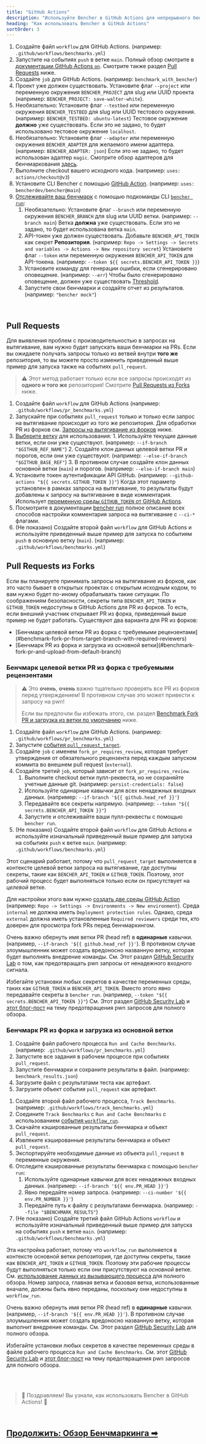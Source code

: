 ```yaml
---
title: "GitHub Actions"
description: "Используйте Bencher в GitHub Actions для непрерывного бенчмаркинга при пулл-реквестах"
heading: "Как использовать Bencher в GitHub Actions"
sortOrder: 3
---
```



<GitHubActions1 />

1. Создайте файл `workflow` для GitHub Actions. (например: `.github/workflows/benchmarks.yml`)
2. Запустите на событиях `push` в ветке `main`. Полный обзор смотрите в [документации GitHub Actions `on`](https://docs.github.com/ru/actions/using-workflows/workflow-syntax-for-github-actions#on). Смотрите также раздел [Pull Requests](#pull-requests) ниже.
3. Создайте `job` для GitHub Actions. (например: `benchmark_with_bencher`)
4. Проект уже должен существовать. Установите флаг `--project` или переменную окружения `BENCHER_PROJECT` для slug или UUID проекта (например: `BENCHER_PROJECT: save-walter-white`).
6. Необязательно: Установите флаг `--testbed` или переменную окружения `BENCHER_TESTBED` для slug или UUID тестового окружения.  (например: `BENCHER_TESTBED: ubuntu-latest`) Тестовое окружение **должно** уже существовать. Если это не задано, то будет использовано тестовое окружение `localhost`.
7. Необязательно: Установите флаг `--adapter` или переменную окружения `BENCHER_ADAPTER` для желаемого имени адаптера.  (например: `BENCHER_ADAPTER: json`) Если это не задано, то будет использован адаптер `magic`. Смотрите обзор адаптеров для бенчмаркования [здесь](/docs/ru/explanation/adapters/).
8. Выполните checkout вашего исходного кода. (например: `uses: actions/checkout@v3`)
9.  Установите CLI Bencher с помощью [GitHub Action](https://github.com/marketplace/actions/bencher-cli). (например: `uses: bencherdev/bencher@main`)
10. [Отслеживайте ваш бенчмарк](/docs/ru/how-to/track-benchmarks/) с помощью подкоманды CLI <code><a href="/docs/ru/explanation/bencher-run">bencher run</a></code>:
    1.  Необязательно: Установите флаг `--branch` или переменную окружения `BENCHER_BRANCH` для slug или UUID ветки. (например: `--branch main`) Ветка **должна** уже существовать. Если это не задано, то будет использована ветка `main`.
    2. API-токен уже должен существовать. Добавьте `BENCHER_API_TOKEN` как секрет **Репозитория**. (например: `Repo -> Settings -> Secrets and variables -> Actions -> New repository secret`) Установите флаг `--token` или переменную окружения `BENCHER_API_TOKEN` для API-токена. (например: `--token ${{ secrets.BENCHER_API_TOKEN }}`)
    3.  Установите команду для генерации ошибки, если сгенерировано оповещение. (например: `--err`) Чтобы было сгенерировано оповещение, должен уже существовать [Threshold](/docs/ru/explanation/thresholds/).
    4.  Запустите свои бенчмарки и создайте отчет из результатов. (например: `"bencher mock"`)

<br/>

## Pull Requests

Для выявления проблем с производительностью в запросах на вытягивание, вам нужно будет запускать ваши бенчмарки на PRs.
Если вы ожидаете получать запросы только из ветвей внутри **того же** репозитория, то вы можете просто изменить приведенный выше пример для запуска также на событиях `pull_request`.

> ⚠️ Этот метод работает только если все запросы происходят из **одного и того же** репозитория!
> Смотрите [Pull Requests из Forks](#pull-requests-from-forks) ниже.

<GitHubActions2 />

1. Создайте файл `workflow` для GitHub Actions (например: `.github/workflows/pr_benchmarks.yml`)
2. Запускайте при событиях `pull_request` только и только если запрос на вытягивание происходит из того же репозитория. Для обработки PR из форков см. [Запросы на вытягивание из форков](#pull-requests-from-forks) ниже.
3. [Выберите ветку](http://localhost:3000/docs/ru/explanation/branch-selection/) для использования:
        1. Используйте текущие данные ветки, если они уже существуют. (например: `--if-branch "$GITHUB_REF_NAME"`)
        2. Создайте клон данных целевой ветки PR и порогов, если они уже существуют. (например: `--else-if-branch "$GITHUB_BASE_REF"`)
        3. В противном случае создайте клон данных основной ветки (`main`) и порогов. (например: `--else-if-branch main`)
4. Установите токен аутентификации API GitHub. (например: `--github-actions "${{ secrets.GITHUB_TOKEN }}"`) Когда этот параметр установлен в рамках запроса на вытягивание, то результаты будут добавлены к запросу на вытягивание в виде комментария. Использует [переменную среды `GITHUB_TOKEN` от GitHub Actions](https://docs.github.com/ja/actions/security-guides/automatic-token-authentication).
5. Посмотрите в документации [bencher run](/docs/ru/explanation/bencher-run/) полное описание всех способов настройки комментария запроса на вытягивание с `--ci-*` флагами.
6. (Не показано) Создайте второй файл `workflow` для GitHub Actions и используйте приведенный выше пример для запуска по событиям `push` в основную ветку (`main`). (например: `.github/workflows/benchmarks.yml`)

## Pull Requests из Forks

Если вы планируете принимать запросы на вытягивание из форков, как это часто бывает в открытых проектах с открытым исходным кодом,
то вам нужно будет по-иному обрабатывать такие ситуации.
По соображениям безопасности, секреты типа `BENCHER_API_TOKEN` и `GITHUB_TOKEN` недоступны в GitHub Actions для PR из форков.
То есть, если внешний участник открывает PR из форка, приведенный выше пример не будет работать.
Существуют два варианта для PR из форков:

<ul>
  <li>[Бенчмарк целевой ветки PR из форка с требуемыми рецензентами](#benchmark-fork-pr-from-target-branch-with-required-reviewers)</li>
  <li>[Бенчмарк PR из форка и загрузка из основной ветки](#benchmark-fork-pr-and-upload-from-default-branch)</li>
</ul>

### Бенчмарк целевой ветки PR из форка с требуемыми рецензентами

> ⚠️ Это **очень**, **очень** важно тщательно проверять все PR из форков перед утверждением!
> В противном случае это может привести к запросу на pwn!
>
> Если вы предпочли бы избежать этого, см. раздел [Benchmark Fork PR и загрузка из ветки по умолчанию](#benchmark-fork-pr-и-загрузка-из-ветки-по-умолчанию) ниже.

<GitHubActions3 />

1. Создайте файл `workflow` для GitHub Actions. (например: `.github/workflows/pr_benchmarks.yml`)
1. Запустите [события `pull_request_target`](https://docs.github.com/ru/actions/using-workflows/events-that-trigger-workflows#pull_request_target).
1. Создайте `job` с именем `fork_pr_requires_review`, которая требует утверждения от обязательного рецензента перед каждым запуском коммита во внешнем pull request (`external`).
1. Создайте третий `job`, который зависит от `fork_pr_requires_review`.
   1. Выполните checkout ветки пулл-реквеста, но не сохраняйте учетные данные git. (например: `persist-credentials: false`)
   2. Используйте одинарные кавычки для всех ненадежных входных данных. (например: `--if-branch '${{ github.head_ref }}'`)
   3. Передавайте все секреты напрямую. (например: `--token "${{ secrets.BENCHER_API_TOKEN }}"`)
   4. Запустите и отслеживайте ваши пулл-реквесты с помощью `bencher run`.
1. (Не показано) Создайте второй файл `workflow` для GitHub Actions и используйте изначальный приведенный выше пример для запуска на событиях `push` к ветке `main`. (например: `.github/workflows/benchmarks.yml`)

Этот сценарий работает, потому что `pull_request_target` выполняется в контексте целевой ветки запроса на вытягивание,
где доступны секреты, такие как `BENCHER_API_TOKEN` и `GITHUB_TOKEN`.
Поэтому, этот рабочий процесс будет выполняться только если он присутствует на _целевой_ ветке.

Для настройки этого вам нужно [создать две среды GitHub Action](https://docs.github.com/ru/actions/deployment/targeting-different-environments/using-environments-for-deployment#using-an-environment)
(например: `Repo -> Settings -> Environments -> New environment`).
Среда `internal` не должна иметь `Deployment protection rules`.
Однако, среда `external` должна иметь установленные `Required reviewers` среди тех, кто доверен для просмотра fork PRs перед бенчмаркингом.

Очень важно обернуть имя ветки PR (head ref) в **одинарные** кавычки. (например, `--if-branch '${{ github.head_ref }}'`). В противном случае злоумышленник может создать вредоносно названную ветку, которая будет выполнять внедрение команды. См. Этот раздел [GitHub Security Lab](https://securitylab.github.com/research/github-actions-untrusted-input/) о том, как предотвращать pwn запросы от ненадежного входного сигнала.

Избегайте установки любых секретов в качестве переменных среды, таких как `GITHUB_TOKEN` и `BENCHER_API_TOKEN`.
Вместо этого явно передавайте секреты в `bencher run`. (например, `--token "${{ secrets.BENCHER_API_TOKEN }}"`)
См. Этот раздел [GitHub Security Lab](https://securitylab.github.com/research/github-actions-preventing-pwn-requests/)
и [этот блог-пост](https://nathandavison.com/blog/github-actions-and-the-threat-of-malicious-pull-requests)
на тему предотвращения pwn запросов для полного обзора.

### Бенчмарк PR из форка и загрузка из основной ветки

<GitHubActions4 />

1. Создайте файл рабочего процесса `Run and Cache Benchmarks`. (например: `.github/workflows/pr_benchmarks.yml`)
2. Запустите все задания в рабочем процессе при событиях `pull_request`.
3. Запустите бенчмарки и сохраните результаты в файл. (например: `benchmark_results.json`)
4. Загрузите файл с результатами теста как артефакт.
5. Загрузите объект события `pull_request` как артефакт.

<GitHubActions5 />

1. Создайте второй файл рабочего процесса, `Track Benchmarks`. (например: `.github/workflows/track_benchmarks.yml`)
2. Соедините `Track Benchmarks` с `Run and Cache Benchmarks` с использованием [события `workflow_run`](https://docs.github.com/ru/actions/using-workflows/events-that-trigger-workflows#workflow_run).
3. Скачайте кэшированные результаты бенчмарка и объект `pull_request`.
4. Извлеките кэшированные результаты бенчмарка и объект `pull_request`.
5. Экспортируйте необходимые данные из объекта `pull_request` в переменные окружения.
6. Отследите кэшированные результаты бенчмарка с помощью `bencher run`:
   1. Используйте одинарные кавычки для всех ненадежных входных данных. (например: `--if-branch '${{ env.PR_HEAD }}'`)
   2. Явно передайте номер запроса. (например: `--ci-number '${{ env.PR_NUMBER }}'`)
   3. Передайте путь к файлу с результатами бенчмарка. (например: `--file "$BENCHMARK_RESULTS"`)
1. (Не показано) Создайте третий файл GitHub Actions `workflow` и используйте изначальный приведенный выше пример для запуска на событиях `push` к ветке `main`. (например: `.github/workflows/benchmarks.yml`)

Эта настройка работает, потому что `workflow_run` выполняется в контексте основной ветки репозитория,
где доступны секреты, такие как `BENCHER_API_TOKEN` и `GITHUB_TOKEN`.
Поэтому эти рабочие процессы будут выполняться только если они присутствуют на _основной_ ветке.
См. [использование данных из вызывающего процесса](https://docs.github.com/ru/actions/using-workflows/events-that-trigger-workflows#using-data-from-the-triggering-workflow) для полного обзора.
Номер запроса, главная ветка и базовая ветка, использованные вначале, должны быть явно переданы, поскольку они недоступны в `workflow_run`.

Очень важно обернуть имя ветки PR (head ref) в **одинарные** кавычки. (например, `--if-branch '${{ env.PR_HEAD }}'`). В противном случае злоумышленник может создать вредоносно названную ветку, которая выполнит внедрение команды. См. Этот раздел [GitHub Security Lab](https://securitylab.github.com/research/github-actions-untrusted-input/) для полного обзора.

Избегайте установки любых секретов в качестве переменных среды в файле рабочего процесса `Run and Cache Benchmarks`.
См. этот [GitHub Security Lab](https://securitylab.github.com/research/github-actions-preventing-pwn-requests/)
и [этот блог-пост](https://nathandavison.com/blog/github-actions-and-the-threat-of-malicious-pull-requests)
на тему предотвращения pwn запросов для полного обзора.

<br/>
<br/>

> 🐰 Поздравляем! Вы узнали, как использовать Bencher в GitHub Actions! 🎉

<br/>

<h2><a href="/docs/ru/explanation/benchmarking">Продолжить: Обзор Бенчмаркинга ➡</a></h2>